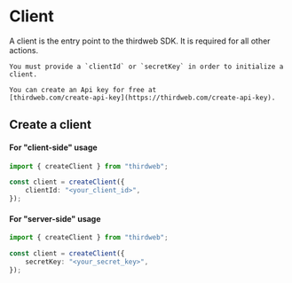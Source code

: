 
# Client

A client is the entry point to the thirdweb SDK. It is required for all other actions.

<Callout title="Api Key" variant="info">

    You must provide a `clientId` or `secretKey` in order to initialize a client.

    You can create an Api key for free at
    [thirdweb.com/create-api-key](https://thirdweb.com/create-api-key).

</Callout>

## Create a client

#### For "client-side" usage

```ts
import { createClient } from "thirdweb";

const client = createClient({
	clientId: "<your_client_id>",
});
```

#### For "server-side" usage

```ts
import { createClient } from "thirdweb";

const client = createClient({
	secretKey: "<your_secret_key>",
});
```
